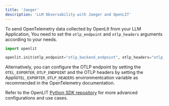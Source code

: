 ```yaml
---
title: 'Jaeger'
description: 'LLM Observability with Jaeger and OpenLIT'
---
```


To send OpenTelemetry data collected by OpenLIt from your LLM Application, You need to set the `otlp_endpoint` and `otlp_headers` arguments according to your needs.

```python
import openlit

openlit.init(otlp_endpoint="otlp_backend_endpoint", otlp_headers="otlp_backend_token")
```

Alternatively, you can configure the OTLP endpoint by setting the `OTEL_EXPORTER_OTLP_ENDPOINT` and the OTLP headers by setting the Appli`OTEL_EXPORTER_OTLP_HEADERS` environmentcation variable as recommended in the OpenTelemetry documentation.

Refer to the OpenLIT [Python SDK repository](https://github.com/openlit/openlit/tree/main/sdk/python) for more advanced configurations and use cases.
